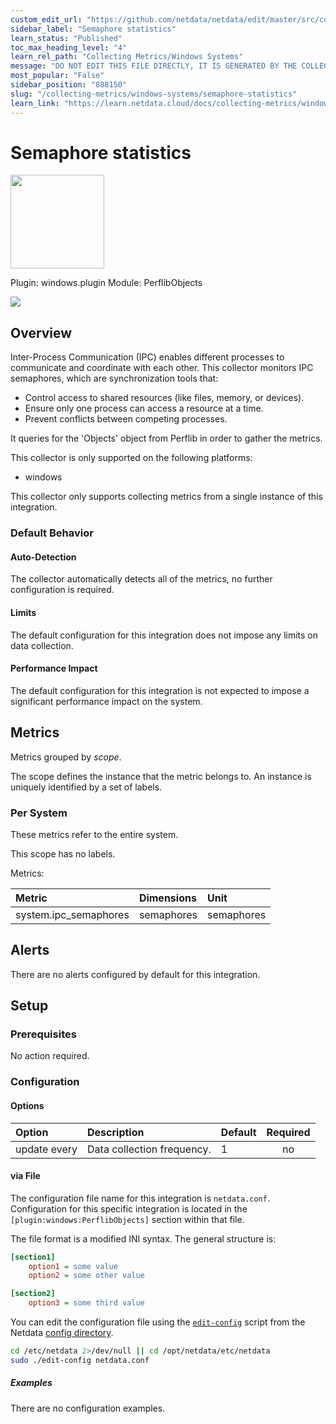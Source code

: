 ```yaml
---
custom_edit_url: "https://github.com/netdata/netdata/edit/master/src/collectors/windows.plugin/metadata.yaml"
sidebar_label: "Semaphore statistics"
learn_status: "Published"
toc_max_heading_level: "4"
learn_rel_path: "Collecting Metrics/Windows Systems"
message: "DO NOT EDIT THIS FILE DIRECTLY, IT IS GENERATED BY THE COLLECTOR'S metadata.yaml FILE"
most_popular: "False"
sidebar_position: "888150"
slug: "/collecting-metrics/windows-systems/semaphore-statistics"
learn_link: "https://learn.netdata.cloud/docs/collecting-metrics/windows-systems/semaphore-statistics"
---
```



# Semaphore statistics


<img src="https://netdata.cloud/img/windows.svg" width="150"/>


Plugin: windows.plugin
Module: PerflibObjects

<img src="https://img.shields.io/badge/maintained%20by-Netdata-%2300ab44" />

## Overview

Inter-Process Communication (IPC) enables different processes to communicate and coordinate with each other. This collector monitors IPC semaphores, which are synchronization tools that:

- Control access to shared resources (like files, memory, or devices).
- Ensure only one process can access a resource at a time.
- Prevent conflicts between competing processes.


It queries for the 'Objects' object from Perflib in order to gather the metrics.


This collector is only supported on the following platforms:

- windows

This collector only supports collecting metrics from a single instance of this integration.


### Default Behavior

#### Auto-Detection

The collector automatically detects all of the metrics, no further configuration is required.


#### Limits

The default configuration for this integration does not impose any limits on data collection.

#### Performance Impact

The default configuration for this integration is not expected to impose a significant performance impact on the system.


## Metrics

Metrics grouped by *scope*.

The scope defines the instance that the metric belongs to. An instance is uniquely identified by a set of labels.



### Per System

These metrics refer to the entire system.

This scope has no labels.

Metrics:

| Metric | Dimensions | Unit |
|:------|:----------|:----|
| system.ipc_semaphores | semaphores | semaphores |



## Alerts

There are no alerts configured by default for this integration.


## Setup


### Prerequisites

No action required.

### Configuration

#### Options





| Option | Description | Default | Required |
|:-----|:------------|:--------|:---------:|
| update every | Data collection frequency. | 1 | no |




#### via File

The configuration file name for this integration is `netdata.conf`.
Configuration for this specific integration is located in the `[plugin:windows:PerflibObjects]` section within that file.

The file format is a modified INI syntax. The general structure is:

```ini
[section1]
    option1 = some value
    option2 = some other value

[section2]
    option3 = some third value
```
You can edit the configuration file using the [`edit-config`](/docs/netdata-agent/configuration#edit-a-configuration-file-using-edit-config) script from the
Netdata [config directory](/docs/netdata-agent/configuration#the-netdata-config-directory).

```bash
cd /etc/netdata 2>/dev/null || cd /opt/netdata/etc/netdata
sudo ./edit-config netdata.conf
```

##### Examples
There are no configuration examples.


